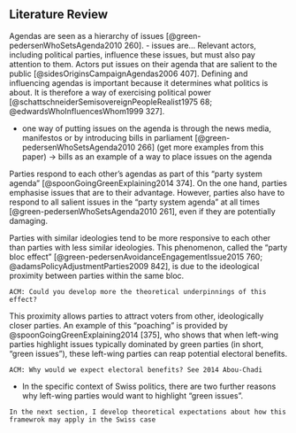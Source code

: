 ## Literature Review

Agendas are seen as a hierarchy of issues [@green-pedersenWhoSetsAgenda2010 260].
- issues are…
Relevant actors, including political parties, influence these issues, but must also pay attention to them. Actors put issues on their agenda that are salient to the public [@sidesOriginsCampaignAgendas2006 407]. Defining and influencing agendas is important because it determines what politics is about. It is therefore a way of exercising political power [@schattschneiderSemisovereignPeopleRealist1975 68; @edwardsWhoInfluencesWhom1999 327].

- one way of putting issues on the agenda is through the news media, manifestos or by introducing bills in parliament [@green-pedersenWhoSetsAgenda2010 266] (get more examples from this paper) → bills as an example of a way to place issues on the agenda



Parties respond to each other’s agendas as part of this “party system agenda” [@spoonGoingGreenExplaining2014 374]. On the one hand, parties emphasise issues that are to their advantage. However, parties also have to respond to all salient issues in the “party system agenda” at all times [@green-pedersenWhoSetsAgenda2010 261], even if they are potentially damaging.

Parties with similar ideologies tend to be more responsive to each other than parties with less similar ideologies. This phenomenon, called the “party bloc effect” [@green-pedersenAvoidanceEngagementIssue2015 760; @adamsPolicyAdjustmentParties2009 842], is due to the ideological proximity between parties within the same bloc.
```
ACM: Could you develop more the theoretical underpinnings of this effect?
```

This proximity allows parties to attract voters from other, ideologically closer parties. An example of this “poaching” is provided by @spoonGoingGreenExplaining2014 [375], who shows that when left-wing parties highlight issues typically dominated by green parties (in short, “green issues”), these left-wing parties can reap potential electoral benefits.
```
ACM: Why would we expect electoral benefits? See 2014 Abou-Chadi
```

- In the specific context of Swiss politics, there are two further reasons why left-wing parties would want to highlight “green issues”.

```
In the next section, I develop theoretical expectations about how this framewrok may apply in the Swiss case
```